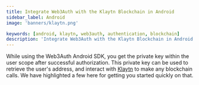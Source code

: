 ```yaml
---
title: Integrate Web3Auth with the Klaytn Blockchain in Android
sidebar_label: Android
image: 'banners/klaytn.png'

keywords: [android, klaytn, web3auth, authentication, blockchain]
description: 'Integrate Web3Auth with the Klaytn Blockchain in Android | Documentation - Web3Auth'
---
```



<SEO
  title="Integrate Web3Auth with the Klaytn Blockchain in Android"
  description="Integrate Web3Auth with the Klaytn Blockchain in Android | Documentation - Web3Auth"
  image="https://web3auth.io/docs/banners/klaytn.png"
  slug="/embedded-wallets/connect-blockchain/evm/klaytn/android"
/>

While using the Web3Auth Android SDK, you get the private key within the user scope after successful authorization. This private key can be used to retrieve the user's address, and interact with [Klaytn](https://klaytn.foundation) to make any blockchain calls. We have highlighted a few here for getting you started quickly on that.

<EVMInteraction />
